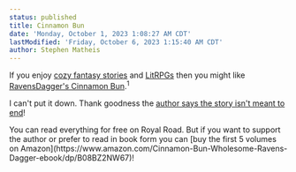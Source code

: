 ```yaml
---
status: published
title: Cinnamon Bun
date: 'Monday, October 1, 2023 1:08:27 AM CDT'
lastModified: 'Friday, October 6, 2023 1:15:40 AM CDT'
author: Stephen Matheis
---
```


If you enjoy [cozy fantasy stories](https://www.reddit.com/r/CozyFantasy/) and [LitRPGs](https://en.wikipedia.org/wiki/LitRPG) then you might like [RavensDagger's Cinnamon Bun](https://www.royalroad.com/fiction/31429/cinnamon-bun).<Sup>1</Sup>

I can't put it down. Thank goodness the [author says the story isn't meant to end](https://www.reddit.com/r/litrpg/comments/13vo298/comment/jm9x4xp/?utm_source=share&utm_medium=web2x&context=3)!

<Footnotes>
    <Note>
        You can read everything for free on Royal Road. But if you want to support the author or prefer to read in book form you can [buy the first 5 volumes on Amazon](https://www.amazon.com/Cinnamon-Bun-Wholesome-Ravens-Dagger-ebook/dp/B08BZ2NW67)!
    </Note>
</Footnotes>
